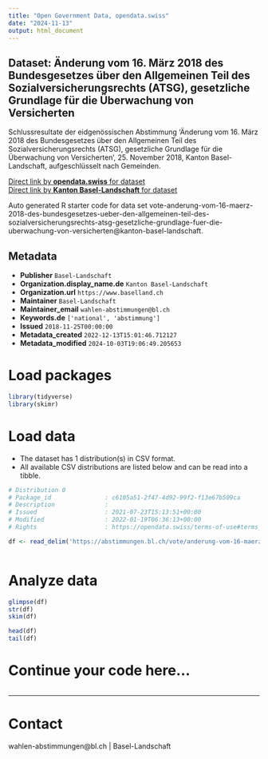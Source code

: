 ```yaml
---
title: "Open Government Data, opendata.swiss"
date: "2024-11-13"
output: html_document
---
```


## Dataset: Änderung vom 16. März 2018 des Bundesgesetzes über den Allgemeinen Teil des Sozialversicherungsrechts (ATSG), gesetzliche Grundlage für die Überwachung von Versicherten

Schlussresultate der eidgenössischen Abstimmung 'Änderung vom 16. März 2018 des Bundesgesetzes über den Allgemeinen Teil des Sozialversicherungsrechts (ATSG), gesetzliche Grundlage für die Überwachung von Versicherten', 25. November 2018, Kanton Basel-Landschaft, aufgeschlüsselt nach Gemeinden.

[Direct link by **opendata.swiss** for dataset](https://opendata.swiss/de/dataset/anderung-vom-16-marz-2018-des-bundesgesetzes-uber-den-allgemeinen-teil-des-sozialversicherungsr)<br>
[Direct link by **Kanton Basel-Landschaft** for dataset](https://abstimmungen.bl.ch/vote/anderung-vom-16-maerz-2018-des-bundesgesetzes-ueber-den-allgemeinen-teil-des-sozialversicherungsrechts-atsg-gesetzliche-grundlage-fuer-die-uberwachung-von-versicherten/data)

Auto generated R starter code for data set vote-anderung-vom-16-maerz-2018-des-bundesgesetzes-ueber-den-allgemeinen-teil-des-sozialversicherungsrechts-atsg-gesetzliche-grundlage-fuer-die-uberwachung-von-versicherten@kanton-basel-landschaft.

## Metadata

- **Publisher** `Basel-Landschaft`
- **Organization.display_name.de** `Kanton Basel-Landschaft`
- **Organization.url** `https://www.baselland.ch`
- **Maintainer** `Basel-Landschaft`
- **Maintainer_email** `wahlen-abstimmungen@bl.ch`
- **Keywords.de** `['national', 'abstimmung']`
- **Issued** `2018-11-25T00:00:00`
- **Metadata_created** `2022-12-13T15:01:46.712127`
- **Metadata_modified** `2024-10-03T19:06:49.205653`


# Load packages

```r

library(tidyverse)
library(skimr)

```

# Load data

-   The dataset has 1 distribution(s) in CSV format.
-   All available CSV distributions are listed below and can be read into a tibble.

```r

# Distribution 0
# Package_id               : c6105a51-2f47-4d92-99f2-f13e67b509ca
# Description              : 
# Issued                   : 2021-07-23T15:13:51+00:00
# Modified                 : 2022-01-19T06:36:13+00:00
# Rights                   : https://opendata.swiss/terms-of-use#terms_by

df <- read_delim('https://abstimmungen.bl.ch/vote/anderung-vom-16-maerz-2018-des-bundesgesetzes-ueber-den-allgemeinen-teil-des-sozialversicherungsrechts-atsg-gesetzliche-grundlage-fuer-die-uberwachung-von-versicherten/data-csv')



```

# Analyze data

```r

glimpse(df)
str(df)
skim(df)

head(df)
tail(df)

```

# Continue your code here...

```r

```

------------------------------------------------------------------------

# Contact

wahlen-abstimmungen@bl.ch | Basel-Landschaft
